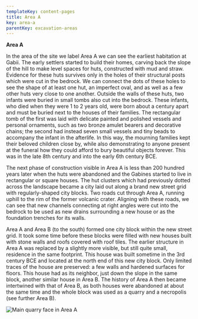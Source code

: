 ```yaml
---
templateKey: content-pages
title: Area A
key: area-a
parentKey: excavation-areas
---
```

**Area A** 

In the area of the site we label Area A we can see the earliest habitation at Gabii. The early settlers started to build their homes, carving back the slope of the hill to make level spaces for huts, constructed with mud and straw. Evidence for these huts survives only in the holes of their structural posts which were cut in the bedrock. We can connect the dots of these holes to see the shape of at least one hut, an imperfect oval, and as well as a few other huts very close to one another. Outside the walls of these huts, two infants were buried in small tombs also cut into the bedrock. These infants, who died when they were 1 to 2 years old, were born about a century apart and must be buried next to the houses of their families. The rectangular tomb of the first was laid with delicate painted and polished vessels and personal ornaments, such as two bronze amulet bearers and decorative chains; the second had instead seven small vessels and tiny beads to accompany the infant in the afterlife. In this way, the mourning families kept their beloved children close by, while also demonstrating to anyone present at the funeral how they could afford to bury beautiful objects forever. This was in the late 8th century and into the early 6th century BCE.

The next phase of construction visible in Area A is less than 200 hundred years later when the huts were abandoned and the Gabines started to live in rectangular or square houses. The hut clusters which had previously dotted across the landscape became a city laid out along a brand new street grid with regularly-shaped city blocks. Two roads cut through Area A, running uphill to the rim of the former volcanic crater. Aligning with these roads, we can see that new channels connecting at right angles were cut into the bedrock to be used as new drains surrounding a new house or as the foundation trenches for its walls. 

Area A and Area B (to the south) formed one city block within the new street grid. It took some time before these blocks were filled with new houses built with stone walls and roofs covered with roof tiles. The earlier structure in Area A was replaced by a slightly more visible, but still quite small, residence in the same footprint. This house was built sometime in the 3rd century BCE and located at the north end of this new city block. Only limited traces of the house are preserved: a few walls and hardened surfaces for floors. This house had as its neighbor, just down the slope in the same block, another similar house in Area B. The history of Area A then became intertwined with that of Area B, as both houses were abandoned at about the same time and the whole block was used as a quarry and a necropolis (see further Area B).

![](/assets/farr_quarry_fig.1.jpg "Main quarry face in Area A")
